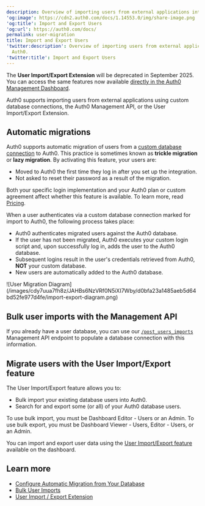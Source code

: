 ```yaml
---
description: Overview of importing users from external applications into Auth0.
'og:image': https://cdn2.auth0.com/docs/1.14553.0/img/share-image.png
'og:title': Import and Export Users
'og:url': https://auth0.com/docs/
permalink: user-migration
title: Import and Export Users
'twitter:description': Overview of importing users from external applications into
  Auth0.
'twitter:title': Import and Export Users
---
```

<Warning>

The **User Import/Export Extension** will be deprecated in September 2025. You can access the same features now available [directly in the Auth0 Management Dashboard](/docs/manage-users/user-migration/bulk-user-import-export).

</Warning>

Auth0 supports importing users from external applications using custom database connections, the Auth0 <Tooltip tip="Management API: A product to allow customers to perform administrative tasks." cta="View Glossary" href="/docs/glossary?term=Management+API">Management API</Tooltip>, or the User Import/Export Extension.

## Automatic migrations

Auth0 supports automatic migration of users from a [custom database connection](/docs/authenticate/database-connections/custom-db) to Auth0. This practice is sometimes known as **trickle migration** or **lazy migration**. By activating this feature, your users are:

* Moved to Auth0 the first time they log in after you set up the integration.
* Not asked to reset their password as a result of the migration.

<Card title="Availability varies by Auth0 plan">

Both your specific login implementation and your Auth0 plan or custom agreement affect whether this feature is available. To learn more, read [Pricing](https://auth0.com/pricing).

</Card>

When a user authenticates via a custom database connection marked for import to Auth0, the following process takes place:

* Auth0 authenticates migrated users against the Auth0 database.
* If the user has not been migrated, Auth0 executes your custom login script and, upon successfully log in, adds the user to the Auth0 database.
* Subsequent logins result in the user's credentials retrieved from Auth0, **NOT** your custom database.
* New users are automatically added to the Auth0 database.

<Frame>![User Migration Diagram](/images/cdy7uua7fh8z/JAHBs6NzVRf0N5iXI7Wby/d0bfa23a1485aeb5d64bd52fe977d4fe/import-export-diagram.png)</Frame>

## Bulk user imports with the Management API

If you already have a user database, you can use our [`/post_users_imports`](https://auth0.com/docs/api/management/v2#!/Jobs/post_users_imports) Management API endpoint to populate a database connection with this information.

## Migrate users with the User Import/Export feature

The User Import/Export feature allows you to:

* Bulk import your existing database users into Auth0.
* Search for and export some (or all) of your Auth0 database users.

To use bulk import, you must be Dashboard Editor - Users or an Admin. To use bulk export, you must be Dashboard Viewer - Users, Editor - Users, or an Admin.

You can import and export user data using the [User Import/Export feature](/docs/manage-users/user-migration/bulk-user-import-export) available on the dashboard.

## Learn more

* [Configure Automatic Migration from Your Database](/docs/manage-users/user-migration/configure-automatic-migration-from-your-database)
* [Bulk User Imports](/docs/manage-users/user-migration/bulk-user-imports)
* [User Import / Export Extension](/docs/manage-users/user-migration/user-import-export-extension)